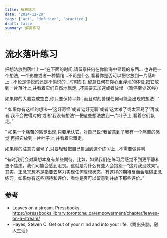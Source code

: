 ```yaml
---
title: 解离练习
date: '2024-12-28'
tags: ['act', 'defusion', 'practice']
draft: false
summary: 解离练习
---
```


# 流水落叶练习

把想法放到落叶上—“在下面的时间,请留意任何在你脑海中显现的东西… 也许是一个想法, 一个影像或者一种情绪…不论是什么,看看你是否可以把它放到一片落叶上…不论是愉悦的还是不愉悦的…时时刻刻,留意任何在你心里浮现的体验,把它放到一片落叶上,并看着它们自然地飘走…不需要去加速或者放慢 （暂停至少20秒）

如果你的大脑变成空白,你只要保持平静…而且时刻警悌任何可能会出现的想法…”

“ 如果你有这样的想法—‘这好奇怪’或者‘这好无聊’或者‘这太难了或太容易了’再或者‘我不会做得对的’或者‘我没有想法’—把这些想法放到一片叶子上,看着它们飘走。”

“ 如果一个痛苦的感觉出现,只要承认它。对自己说:‘我留意到了我有一个痛苦的感觉’再把它放到一片叶子上,并看着它飘走。

如果你的注意力溜号了,只要轻轻把自己带回到这个练习上…不需要做评判

“有时我们会对冥想本身有某些期待。比如，如果我们在练习后感觉不到更平静和更不焦虑，我们可能会感到沮丧。这就是为什么有些人会抱怨—“这对我没效果”。其实，正念冥想不是指要去努力实现任何理想状态，有这样的期待反而会阻碍正念练习。如果你有这些期待和评价，看你是否可以留意到并放下那些评价。”

## 参考

- Leaves on a stream. Pressbooks. https://pressbooks.library.torontomu.ca/empowerment/chapter/leaves-on-a-stream/
- Hayes, Steven C. Get out of your mind and into your life.《跳出头脑，融入生活》
